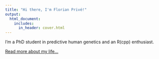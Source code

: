 ```yaml
---
title: "Hi there, I'm Florian Privé!"
output:
  html_document:
    includes:
      in_header: cover.html
---
```


I'm a PhD student in predictive human genetics and an R(cpp) enthusiast. 

[Read more about my life...](about.html)
